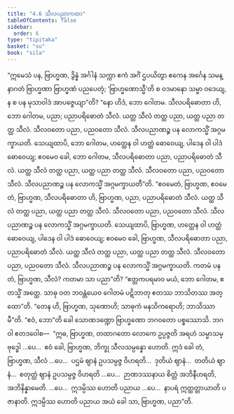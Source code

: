 ```yaml
---
title: "4.6 သီလပညာကထာ"
tableOfContents: false
sidebar:
  order: 6
type: "tipitaka"
basket: "su"
book: "sila"
---
```



<DynamicBreadcrumb />

<Division number="317" book="sila">

<Paragraph number="486" book="sila">
“ဣမေသံ ပန, ဗြာဟ္မဏ, ဒွိန္နံ အင်္ဂါနံ သက္ကာ ဧကံ အင်္ဂံ ဌပယိတွာ ဧကေန အင်္ဂေန သမန္နာဂတံ ဗြာဟ္မဏာ ဗြာဟ္မဏံ ပညပေတုံ; ‘ဗြာဟ္မဏောသ္မီ’တိ စ ဝဒမာနော သမ္မာ ဝဒေယျ, န စ ပန မုသာဝါဒံ အာပဇ္ဇေယျာ”တိ? “နော ဟိဒံ, ဘော ဂေါတမ. သီလပရိဓောတာ ဟိ, ဘော ဂေါတမ, ပညာ; ပညာပရိဓောတံ သီလံ. ယတ္ထ သီလံ တတ္ထ ပညာ, ယတ္ထ ပညာ တတ္ထ သီလံ. သီလဝတော ပညာ, ပညဝတော သီလံ. သီလပညာဏဉ္စ ပန လောကသ္မိံ အဂ္ဂမက္ခာယတိ. သေယျထာပိ, ဘော ဂေါတမ, ဟတ္ထေန ဝါ ဟတ္ထံ ဓောဝေယျ, ပါဒေန ဝါ ပါဒံ ဓောဝေယျ; ဧဝမေဝ ခေါ, ဘော ဂေါတမ, သီလပရိဓောတာ ပညာ, ပညာပရိဓောတံ သီလံ. ယတ္ထ သီလံ တတ္ထ ပညာ, ယတ္ထ ပညာ တတ္ထ သီလံ. သီလဝတော ပညာ, ပညဝတော သီလံ. သီလပညာဏဉ္စ ပန လောကသ္မိံ အဂ္ဂမက္ခာယတီ”တိ. “ဧဝမေတံ, ဗြာဟ္မဏ, ဧဝမေတံ, ဗြာဟ္မဏ, သီလပရိဓောတာ ဟိ, ဗြာဟ္မဏ, ပညာ, ပညာပရိဓောတံ သီလံ. ယတ္ထ သီလံ တတ္ထ ပညာ, ယတ္ထ ပညာ တတ္ထ သီလံ. သီလဝတော ပညာ, ပညဝတော သီလံ. သီလပညာဏဉ္စ ပန လောကသ္မိံ အဂ္ဂမက္ခာယတိ. သေယျထာပိ, ဗြာဟ္မဏ, ဟတ္ထေန ဝါ ဟတ္ထံ ဓောဝေယျ, ပါဒေန ဝါ ပါဒံ ဓောဝေယျ; ဧဝမေဝ ခေါ, ဗြာဟ္မဏ, သီလပရိဓောတာ ပညာ, ပညာပရိဓောတံ သီလံ. ယတ္ထ သီလံ တတ္ထ ပညာ, ယတ္ထ ပညာ တတ္ထ သီလံ. သီလဝတော ပညာ, ပညဝတော သီလံ. သီလပညာဏဉ္စ ပန လောကသ္မိံ အဂ္ဂမက္ခာယတိ.
</Paragraph>

</Division>
<Division number="318" book="sila">

<Paragraph number="487" book="sila">
ကတမံ ပန တံ, ဗြာဟ္မဏ, သီလံ? ကတမာ သာ ပညာ”တိ? “ဧတ္တကပရမာဝ မယံ, ဘော ဂေါတမ, ဧတသ္မိံ အတ္ထေ. သာဓု ဝတ ဘဝန္တံယေဝ ဂေါတမံ ပဋိဘာတု ဧတဿ ဘာသိတဿ အတ္ထော”တိ. “တေန ဟိ, ဗြာဟ္မဏ, သုဏောဟိ; သာဓုကံ မနသိကရောဟိ; ဘာသိဿာမီ”တိ. “ဧဝံ, ဘော”တိ ခေါ သောဏဒဏ္ဍော ဗြာဟ္မဏော ဘဂဝတော ပစ္စဿောသိ. ဘဂဝါ ဧတဒဝေါစ—  “ဣဓ, ဗြာဟ္မဏ, တထာဂတော လောကေ ဥပ္ပဇ္ဇတိ အရဟံ သမ္မာသမ္ဗုဒ္ဓေါ …ပေ…  ဧဝံ ခေါ, ဗြာဟ္မဏ, ဘိက္ခု သီလသမ္ပန္နော ဟောတိ. ဣဒံ ခေါ တံ, ဗြာဟ္မဏ, သီလံ …ပေ…  ပဌမံ ဈာနံ ဥပသမ္ပဇ္ဇ ဝိဟရတိ…  ဒုတိယံ ဈာနံ…  တတိယံ ဈာနံ…  စတုတ္ထံ ဈာနံ ဥပသမ္ပဇ္ဇ ဝိဟရတိ …ပေ…  ဉာဏဒဿနာယ စိတ္တံ အဘိနီဟရတိ, အဘိနိန္နာမေတိ. …ပေ…  ဣဒမ္ပိဿ ဟောတိ ပညာယ …ပေ…  နာပရံ ဣတ္ထတ္တာယာတိ ပဇာနာတိ. ဣဒမ္ပိဿ ဟောတိ ပညာယ အယံ ခေါ သာ, ဗြာဟ္မဏ, ပညာ”တိ.
</Paragraph>
</Division>